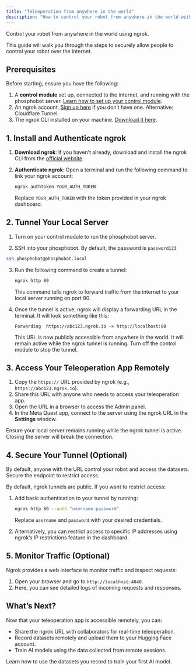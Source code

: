 ```yaml
---
title: "Teleoperation from anywhere in the world"
description: "How to control your robot from anywhere in the world with ngrok"
---
```


Control your robot from anywhere in the world using ngrok. 

This guide will walk you through the steps to securely allow people to control your robot over the internet.


## Prerequisites

Before starting, ensure you have the following:

1. A **control module** set up, connected to the internet, and running with the phosphobot server. [Learn how to set up your control module](/unboxings/dk1).
2. An ngrok account. [Sign up here](https://ngrok.com/) if you don’t have one. Alternative: Cloudflare Tunnel.
3. The ngrok CLI installed on your machine. [Download it here](https://ngrok.com/download).

## 1. Install and Authenticate ngrok

1. **Download ngrok**: If you haven’t already, download and install the ngrok CLI from the [official website](https://ngrok.com/download).
2. **Authenticate ngrok**: Open a terminal and run the following command to link your ngrok account:

   ```bash
   ngrok authtoken YOUR_AUTH_TOKEN
   ```

   Replace `YOUR_AUTH_TOKEN` with the token provided in your ngrok dashboard.


## 2. Tunnel Your Local Server

1. Turn on your control module to run the phosphobot server.

2. SSH into your phosphobot. By default, the password is `password123`

```bash
ssh phosphobot@phosphobot.local
```

3. Run the following command to create a tunnel:

   ```bash
   ngrok http 80
   ```

   This command tells ngrok to forward traffic from the internet to your local server running on port 80.

4. Once the tunnel is active, ngrok will display a forwarding URL in the terminal. It will look something like this:

   ```
   Forwarding  https://abc123.ngrok.io -> http://localhost:80
   ```

   This URL is now publicly accessible from anywhere in the world. It will remain active while the ngrok tunnel is running. Turn off the control module to stop the tunnel.

## 3. Access Your Teleoperation App Remotely

1. Copy the `https://` URL provided by ngrok (e.g., `https://abc123.ngrok.io`).
2. Share this URL with anyone who needs to access your teleoperation app.
3. Open the URL in a browser to access the Admin panel.
4. In the Meta Quest app, connect to the server using the ngrok URL in the **Settings** window.

<Note>Ensure your local server remains running while the ngrok tunnel is active. Closing the server will break the connection.</Note>


## 4. Secure Your Tunnel (Optional)

<Warning>By default, anyone with the URL control your robot and access the datasets. Secure the endpoint to restrict access.</Warning>


By default, ngrok tunnels are public. If you want to restrict access:

1. Add basic authentication to your tunnel by running:

   ```bash
   ngrok http 80 --auth "username:password"
   ```

   Replace `username` and `password` with your desired credentials.

2. Alternatively, you can restrict access to specific IP addresses using ngrok’s IP restrictions feature in the dashboard.


## 5. Monitor Traffic (Optional)

Ngrok provides a web interface to monitor traffic and inspect requests:

1. Open your browser and go to `http://localhost:4040`.
2. Here, you can see detailed logs of incoming requests and responses.


## What’s Next?

Now that your teleoperation app is accessible remotely, you can:

- Share the ngrok URL with collaborators for real-time teleoperation.
- Record datasets remotely and upload them to your Hugging Face account.
- Train AI models using the data collected from remote sessions.

<Card
  title="Train Your First AI Model"
  icon="robot"
  iconType="regular"
  href="/learn/ai-models">
    Learn how to use the datasets you record to train your first AI model.
</Card>